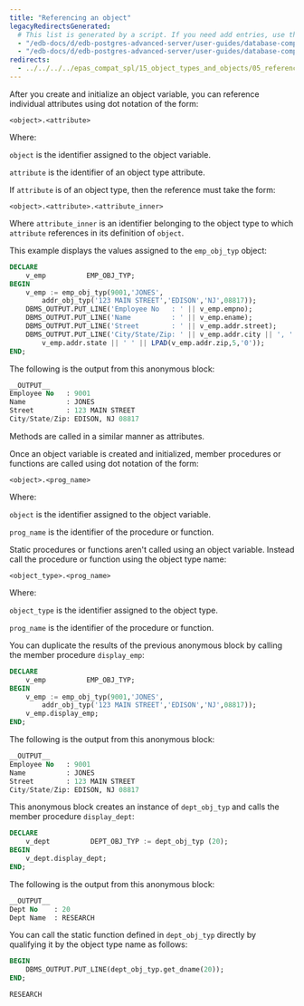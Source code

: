 ```yaml
---
title: "Referencing an object"
legacyRedirectsGenerated:
  # This list is generated by a script. If you need add entries, use the `legacyRedirects` key.
  - "/edb-docs/d/edb-postgres-advanced-server/user-guides/database-compatibility-for-oracle-developers-guide/9.6/Database_Compatibility_for_Oracle_Developers_Guide_v9.6.1.095.html"
  - "/edb-docs/d/edb-postgres-advanced-server/user-guides/database-compatibility-for-oracle-developers-guide/9.5/Database_Compatibility_for_Oracle_Developers_Guide.1.217.html"
redirects:
  - ../../../../epas_compat_spl/15_object_types_and_objects/05_referencing_an_object #generated for docs/epas/reorg-role-use-case-mode
---
```


<div id="referencing_an_object" class="registered_link"></div>

After you create and initialize an object variable, you can reference individual attributes using dot notation of the form:

```text
<object>.<attribute>
```

Where: 

`object` is the identifier assigned to the object variable. 

`attribute` is the identifier of an object type attribute.

If `attribute` is of an object type, then the reference must take the form:

```text
<object>.<attribute>.<attribute_inner>
```

Where `attribute_inner` is an identifier belonging to the object type to which `attribute` references in its definition of `object`.

This example displays the values assigned to the `emp_obj_typ` object:

```sql
DECLARE
    v_emp          EMP_OBJ_TYP;
BEGIN
    v_emp := emp_obj_typ(9001,'JONES',
        addr_obj_typ('123 MAIN STREET','EDISON','NJ',08817));
    DBMS_OUTPUT.PUT_LINE('Employee No   : ' || v_emp.empno);
    DBMS_OUTPUT.PUT_LINE('Name          : ' || v_emp.ename);
    DBMS_OUTPUT.PUT_LINE('Street        : ' || v_emp.addr.street);
    DBMS_OUTPUT.PUT_LINE('City/State/Zip: ' || v_emp.addr.city || ', ' ||
        v_emp.addr.state || ' ' || LPAD(v_emp.addr.zip,5,'0'));
END;
```

The following is the output from this anonymous block:

```sql
__OUTPUT__
Employee No   : 9001
Name          : JONES
Street        : 123 MAIN STREET
City/State/Zip: EDISON, NJ 08817
```

Methods are called in a similar manner as attributes.

Once an object variable is created and initialized, member procedures or functions are called using dot notation of the form:

```text
<object>.<prog_name>
```

Where:

`object` is the identifier assigned to the object variable. 

`prog_name` is the identifier of the procedure or function.

Static procedures or functions aren't called using an object variable. Instead call the procedure or function using the object type name:

```text
<object_type>.<prog_name>
```

Where:

`object_type` is the identifier assigned to the object type. 

`prog_name` is the identifier of the procedure or function.

You can duplicate the results of the previous anonymous block by calling the member procedure `display_emp`:

```sql
DECLARE
    v_emp          EMP_OBJ_TYP;
BEGIN
    v_emp := emp_obj_typ(9001,'JONES',
        addr_obj_typ('123 MAIN STREET','EDISON','NJ',08817));
    v_emp.display_emp;
END;
```

The following is the output from this anonymous block:

```sql
__OUTPUT__
Employee No   : 9001
Name          : JONES
Street        : 123 MAIN STREET
City/State/Zip: EDISON, NJ 08817
```

This anonymous block creates an instance of `dept_obj_typ` and calls the member procedure `display_dept`:

```sql
DECLARE
    v_dept          DEPT_OBJ_TYP := dept_obj_typ (20);
BEGIN
    v_dept.display_dept;
END;
```

The following is the output from this anonymous block:

```sql
__OUTPUT__
Dept No    : 20
Dept Name  : RESEARCH
```

You can call the static function defined in `dept_obj_typ` directly by qualifying it by the object type name as follows:

```sql
BEGIN
    DBMS_OUTPUT.PUT_LINE(dept_obj_typ.get_dname(20));
END;

RESEARCH
```

